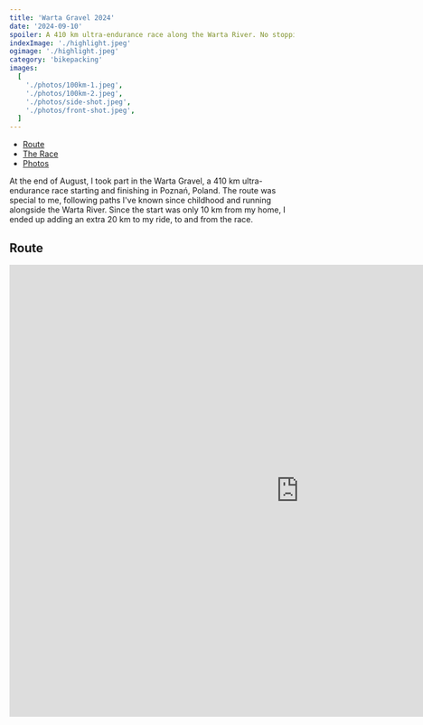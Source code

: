 ```yaml
---
title: 'Warta Gravel 2024'
date: '2024-09-10'
spoiler: A 410 km ultra-endurance race along the Warta River. No stopping — just keep pedaling!
indexImage: './highlight.jpeg'
ogimage: './highlight.jpeg'
category: 'bikepacking'
images:
  [
    './photos/100km-1.jpeg',
    './photos/100km-2.jpeg',
    './photos/side-shot.jpeg',
    './photos/front-shot.jpeg',
  ]
---
```


- [Route](#route)
- [The Race](#the-race)
- [Photos](#photos)

<MakeItBigContainer>
  <ImageComponent
    image={props.data.mdx.frontmatter.images[1]}
    description="White gravels of Noteć Forest"
  />
</MakeItBigContainer>

At the end of August, I took part in the Warta Gravel, a 410 km ultra-endurance race starting and finishing in Poznań, Poland. The route was special to me, following paths I've known since childhood and running alongside the Warta River. Since the start was only 10 km from my home, I ended up adding an extra 20 km to my ride, to and from the race.

## Route

<FullWidthBackgroundContainer>
  <MakeItBigContainer>
    <LazyIframe height="800px">
      <iframe
        src="https://www.komoot.com/tour/1847670860/embed?profile=1"
        width="1024"
        height="800"
        frameborder="0"
        scrolling="no"
        loading="lazy"
        style={{ margin: 0 }}
      />
    </LazyIframe>
  </MakeItBigContainer>
</FullWidthBackgroundContainer>

## The Race

### Race Route

The Warta Gravel route followed the Warta River, passing through some of the best natural areas around Poznań, including Zielonka Forest, Noteć Forest, and Sieraków Landscape Park. It was a mostly flat course, with just 1,800 meters of elevation gain over 400 km, making it fast in many sections, especially on premium white gravel paths. Grocery stores were conveniently spaced along the way, except for a 100 km stretch after 305 km, where there were no open shops until the finish.

While the route featured plenty of gravel and even some tarmac, it also included cobblestone sections and my least favorite: sandy washboard roads.

### Strategy

My strategy was simple: keep pedaling and minimize stops. I only planned to stop at grocery stores close to the route, avoiding time-consuming restaurant meals. To limit the need for stops, I packed my frame bag with energy gels and bars, and carried two water bottles (1.3L total) plus a hydration vest with 1.5L capacity. The extra water proved invaluable in the race.

I intended to ride with my friends for the first 50-100 km to keep it social, but I realized I needed to hit 300 km (Sieraków) by 11 PM to make it through the night. So, I picked up my pace and went solo earlier than planned.

### Conditions

The heat was brutal, with thermometers reading 30°C in the shade, and my Wahoo recording a max temperature of 37°C during the day. Riding through open areas was exhausting, and I had to keep sipping water and reminding myself to take salt capsules and electrolytes regularly. Fortunately, aside from being tired, I had no major issues, and once dusk arrived and the temperature dropped, the ride became much more enjoyable.

### Results

I stuck to my plan and kept breaks to a minimum. In the first 100 km, I had just ~10 minutes of paused time, which felt great! Ultimately, I finished in 22 hours and 10 minutes, with 19 hours and 50 minutes of riding time. I could have been faster in the final 200 km, but my seat became uncomfortable, and my recent bike fit wasn't quite right. Despite that, I managed to finish 36th out of 250 participants.

While I enjoyed the race, riding 400 km on such flat terrain can get a bit boring. It's definitely not as dynamic or scenic as something like [Gravmageddon](/gravmageddon-2023-karkonosze-izery-gravel-race/), where you can enjoy mountains and beautiful views — assuming it doesn't rain for the whole race!

## Photos

<MakeItBigContainer>
  <ImageComponent
    image={props.data.mdx.frontmatter.images[2]}
    isRow
  />
  <Container>
    <Column flex={2.25}>
      <ImageComponent
        image={props.data.mdx.frontmatter.images[0]}
      />
    </Column>
    <Column>
      <ImageComponent image={props.data.mdx.frontmatter.images[3]}  />
    </Column>

  </Container>
</MakeItBigContainer>

## Strava

<FullWidthBackgroundContainer>
  <MakeItBigContainer>
    <LazyStravaContainer height="800px">
      <div
        class="strava-embed-placeholder"
        data-embed-type="activity"
        data-embed-id="12234808972"
        data-style="standard"
      />
    </LazyStravaContainer>

  </MakeItBigContainer>
</FullWidthBackgroundContainer>
